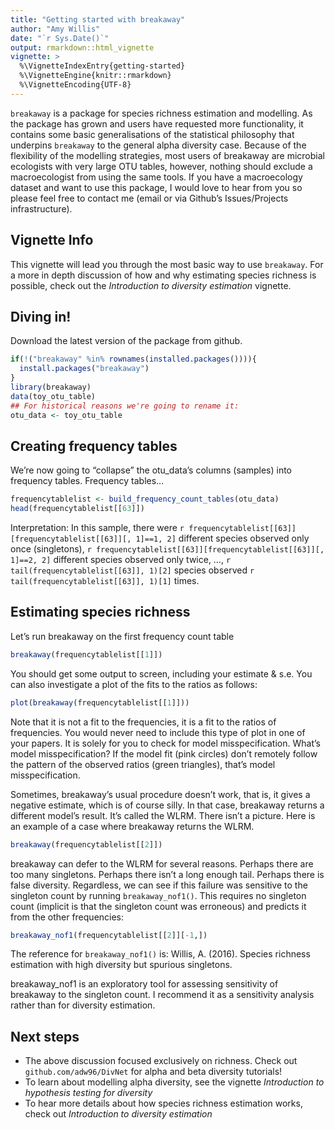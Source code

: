 ```yaml
---
title: "Getting started with breakaway"
author: "Amy Willis"
date: "`r Sys.Date()`"
output: rmarkdown::html_vignette
vignette: >
  %\VignetteIndexEntry{getting-started}
  %\VignetteEngine{knitr::rmarkdown}
  %\VignetteEncoding{UTF-8}
---
```


`breakaway` is a package for species richness estimation and modelling. As the package has grown and users have requested more functionality, it contains some basic generalisations of the statistical philosophy that underpins `breakaway` to the general alpha diversity case. Because of the flexibility of the modelling strategies, most users of breakaway are microbial ecologists with very large OTU tables, however, nothing should exclude a macroecologist from using the same tools. If you have a macroecology dataset and want to use this package, I would love to hear from you so please feel free to contact me (email or via Github's Issues/Projects infrastructure).

## Vignette Info

This vignette will lead you through the most basic way to use `breakaway`. For a more in depth discussion of how and why estimating species richness is possible, check out the *Introduction to diversity estimation* vignette. 

## Diving in!

Download the latest version of the package from github.

```r
if(!("breakaway" %in% rownames(installed.packages()))){
  install.packages("breakaway")
}
library(breakaway)
data(toy_otu_table)
## For historical reasons we're going to rename it:
otu_data <- toy_otu_table
```

## Creating frequency tables

We're now going to "collapse" the otu_data's columns (samples) into frequency tables. Frequency tables...

```r
frequencytablelist <- build_frequency_count_tables(otu_data)
head(frequencytablelist[[63]])
```

Interpretation: In this sample, there were `r frequencytablelist[[63]][frequencytablelist[[63]][, 1]==1, 2]` different species observed only once (singletons), `r frequencytablelist[[63]][frequencytablelist[[63]][, 1]==2, 2]` different species observed only twice, ..., `r tail(frequencytablelist[[63]], 1)[2]` species observed `r tail(frequencytablelist[[63]], 1)[1]` times.


## Estimating species richness

Let's run breakaway on the first frequency count table

```r
breakaway(frequencytablelist[[1]])
```

You should get some output to screen, including your estimate & s.e. You can also investigate a plot of the fits to the ratios as follows: 

```r
plot(breakaway(frequencytablelist[[1]]))
``` 

Note that it is not a fit to the frequencies, it is a fit to the ratios of frequencies. You would never need to include this type of plot in one of your papers. It is solely for you to check for model misspecification. What's model misspecification? If the model fit (pink circles) don't remotely follow the pattern of the observed ratios (green triangles), that's model misspecification.

Sometimes, breakaway's usual procedure doesn't work, that is, it gives a negative estimate, which is of course silly. In that case, breakaway returns a different model's result. It's called the WLRM. There isn't a picture. Here is an example of a case where breakaway returns the WLRM.

```r
breakaway(frequencytablelist[[2]])
```
breakaway can defer to the WLRM for several reasons. Perhaps there are too many singletons. Perhaps there isn't a long enough tail. Perhaps there is false diversity. Regardless, we can see if this failure was sensitive to the singleton count by running `breakaway_nof1()`. This requires no singleton count (implicit is that the singleton count was erroneous) and predicts it from the other frequencies: 

```r
breakaway_nof1(frequencytablelist[[2]][-1,])
```

The reference for `breakaway_nof1()` is:
Willis, A. (2016). Species richness estimation with high diversity but spurious singletons.

breakaway_nof1 is an exploratory tool for assessing sensitivity of
breakaway to the singleton count. I recommend it as a sensitivity analysis
rather than for diversity
estimation. 


## Next steps 

- The above discussion focused exclusively on richness. Check out `github.com/adw96/DivNet` for alpha and beta diversity tutorials!
- To learn about modelling alpha diversity, see the vignette *Introduction to hypothesis testing for diversity*
- To hear more details about how species richness estimation works, check out *Introduction to diversity estimation*

